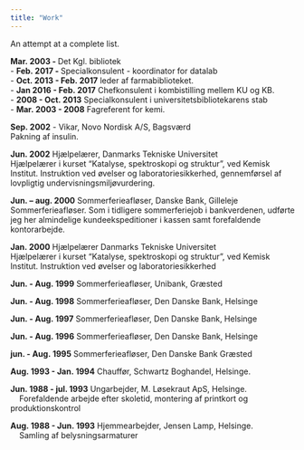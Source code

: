 ```yaml
---
title: "Work"
---
```


An attempt at a complete list.


**Mar. 2003 - ** Det Kgl. bibliotek  
  - **Feb. 2017 - ** Specialkonsulent - koordinator for datalab  
  - **Oct. 2013 - Feb. 2017** leder af farmabiblioteket.  
  - **Jan 2016 - Feb. 2017** Chefkonsulent i kombistilling mellem KU og KB.  
  - **2008 - Oct. 2013** Specialkonsulent i universitetsbibliotekarens stab  
  - **Mar. 2003 - 2008** Fagreferent for kemi.



**Sep. 2002** - Vikar, Novo Nordisk A/S, Bagsværd  
Pakning af insulin.

**Jun. 2002** Hjælpelærer, Danmarks Tekniske Universitet  
Hjælpelærer i kurset "Katalyse, spektroskopi og struktur", ved Kemisk Institut. Instruktion ved øvelser og laboratoriesikkerhed, gennemførsel af lovpligtig undervisningsmiljøvurdering.

**Jun. -- aug. 2000** Sommerferieafløser, Danske Bank, Gilleleje  
Sommerferieafløser. Som i tidligere sommerferiejob i bankverdenen, udførte jeg her almindelige kundeekspeditioner i kassen samt forefaldende kontorarbejde.

**Jan. 2000** Hjælpelærer Danmarks Tekniske Universitet  
Hjælpelærer i kurset "Katalyse, spektroskopi og struktur", ved Kemisk Institut. Instruktion ved øvelser og laboratoriesikkerhed

**Jun. - Aug. 1999** Sommerferieafløser, Unibank, Græsted

**Jun. - Aug. 1998** Sommerferieafløser, Den Danske Bank, Helsinge

**Jun. - Aug. 1997** Sommerferieafløser, Den Danske Bank, Helsinge

**Jun. - Aug. 1996** Sommerferieafløser, Den Danske Bank, Helsinge

**jun. - Aug. 1995** Sommerferieafløser, Den Danske Bank Græsted

**Aug. 1993 - Jan. 1994** Chauffør, Schwartz Boghandel, Helsinge.

**Jun. 1988 - jul. 1993** Ungarbejder, M. Løsekraut ApS, Helsinge.  
&nbsp;&nbsp;&nbsp;&nbsp;Forefaldende arbejde efter skoletid, montering af printkort og produktionskontrol

**Aug. 1988 - Jun. 1993** Hjemmearbejder, Jensen Lamp, Helsinge.  
&nbsp;&nbsp;&nbsp;&nbsp;Samling af belysningsarmaturer
